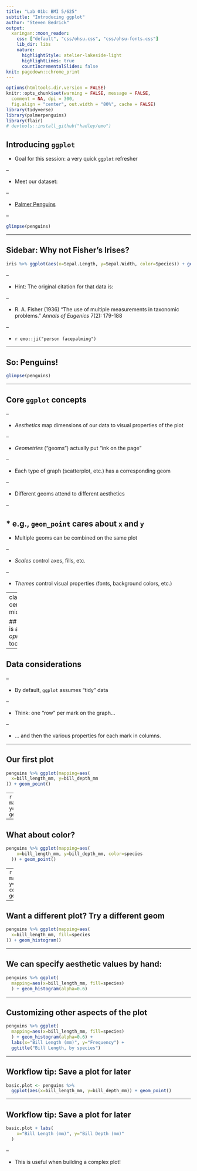 ```yaml
---
title: "Lab 01b: BMI 5/625"
subtitle: "Introducing ggplot"
author: "Steven Bedrick"
output:
  xaringan::moon_reader:
    css: ["default", "css/ohsu.css", "css/ohsu-fonts.css"]
    lib_dir: libs
    nature:
      highlightStyle: atelier-lakeside-light
      highlightLines: true
      countIncrementalSlides: false
knit: pagedown::chrome_print
---
```


```r
options(htmltools.dir.version = FALSE)
knitr::opts_chunk$set(warning = FALSE, message = FALSE, 
  comment = NA, dpi = 300,
  fig.align = "center", out.width = "80%", cache = FALSE)
library(tidyverse)
library(palmerpenguins)
library(flair)
# devtools::install_github("hadley/emo")
```

## Introducing `ggplot`

* Goal for this session: a very quick `ggplot` refresher

--

* Meet our dataset:

--

  * [Palmer Penguins](https://allisonhorst.github.io/palmerpenguins/)

--

```r
glimpse(penguins)
```



---

## Sidebar: Why not Fisher's Irises?

```r
iris %>% ggplot(aes(x=Sepal.Length, y=Sepal.Width, color=Species)) + geom_point()
```

--

* Hint: The original citation for that data is:

--

  * R. A. Fisher (1936) "The use of multiple measurements in taxonomic problems." _Annals of Eugenics_ 7(2): 179-188

--

* `r emo::ji("person facepalming")`

---

## So: Penguins!

```r
glimpse(penguins)
```

---

## Core `ggplot` concepts

--

* _Aesthetics_ map dimensions of our data to visual properties of the plot

--

* _Geometries_ ("geoms") actually put "ink on the page"

--

  * Each type of graph (scatterplot, etc.) has a corresponding geom

--

  * Different geoms attend to different aesthetics
  
--

    * e.g., `geom_point` cares about `x` and `y`
--

  * Multiple geoms can be combined on the same plot

--

* _Scales_ control axes, fills, etc.

--

* _Themes_ control visual properties (fonts, background colors, etc.)

---
class: center, middle

## `ggplot` is an _opinionated_ tool!

---

## Data considerations

--

* By default, `ggplot` assumes "tidy" data

--

* Think: one "row" per mark on the graph...

--

* ... and then the various properties for each mark in columns.

---

## Our first plot

```r
penguins %>% ggplot(mapping=aes(
  x=bill_length_mm, y=bill_depth_mm
)) + geom_point()
```
--
```r
penguins %>% ggplot(
  mapping=aes(x=bill_length_mm, y=bill_depth_mm)
  ) + geom_point()
```

---

## What about color?


```r
penguins %>% ggplot(mapping=aes(
    x=bill_length_mm, y=bill_depth_mm, color=species
  )) + geom_point()
```

--
```r
penguins %>% ggplot(
  mapping=aes(x=bill_length_mm, y=bill_depth_mm, color=species)
  ) + geom_point()
```

---

## Want a different plot? Try a different geom

```r
penguins %>% ggplot(mapping=aes(
  x=bill_length_mm, fill=species
)) + geom_histogram()
```

---

## We can specify aesthetic values by hand:

```r
penguins %>% ggplot(
  mapping=aes(x=bill_length_mm, fill=species)
  ) + geom_histogram(alpha=0.6)
```

---

## Customizing other aspects of the plot

```r
penguins %>% ggplot(
  mapping=aes(x=bill_length_mm, fill=species)
  ) + geom_histogram(alpha=0.6) +
  labs(x="Bill Length (mm)", y="Frequency") +
  ggtitle("Bill Length, by species")
```

---

## Workflow tip: Save a plot for later

```r
basic.plot <- penguins %>% 
  ggplot(aes(x=bill_length_mm, y=bill_depth_mm)) + geom_point()
```

---

## Workflow tip: Save a plot for later


```r
basic.plot + labs(
    x="Bill Length (mm)", y="Bill Depth (mm)"
  )
```

--

* This is useful when building a complex plot!

